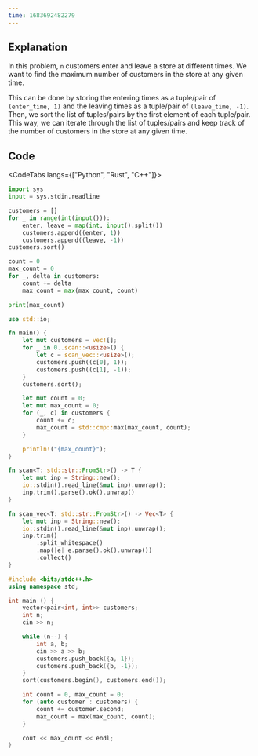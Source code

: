 ---
time: 1683692482279
---

## Explanation

In this problem, `n` customers enter and leave a store at different times. We want to find the maximum number of customers in the store at any given time.

This can be done by storing the entering times as a tuple/pair of `(enter_time, 1)` and the leaving times as a tuple/pair of `(leave_time, -1)`. Then, we sort the list of tuples/pairs by the first element of each tuple/pair. This way, we can iterate through the list of tuples/pairs and keep track of the number of customers in the store at any given time.

## Code

<CodeTabs langs={["Python", "Rust", "C++"]}>

```python
import sys
input = sys.stdin.readline

customers = []
for _ in range(int(input())):
    enter, leave = map(int, input().split())
    customers.append((enter, 1))
    customers.append((leave, -1))
customers.sort()

count = 0
max_count = 0
for _, delta in customers:
    count += delta
    max_count = max(max_count, count)

print(max_count)
```

```rust
use std::io;

fn main() {
    let mut customers = vec![];
    for _ in 0..scan::<usize>() {
        let c = scan_vec::<usize>();
        customers.push((c[0], 1));
        customers.push((c[1], -1));
    }
    customers.sort();

    let mut count = 0;
    let mut max_count = 0;
    for (_, c) in customers {
        count += c;
        max_count = std::cmp::max(max_count, count);
    }

    println!("{max_count}");
}

fn scan<T: std::str::FromStr>() -> T {
    let mut inp = String::new();
    io::stdin().read_line(&mut inp).unwrap();
    inp.trim().parse().ok().unwrap()
}

fn scan_vec<T: std::str::FromStr>() -> Vec<T> {
    let mut inp = String::new();
    io::stdin().read_line(&mut inp).unwrap();
    inp.trim()
        .split_whitespace()
        .map(|e| e.parse().ok().unwrap())
        .collect()
}
```

```cpp
#include <bits/stdc++.h>
using namespace std;

int main () {
    vector<pair<int, int>> customers;
    int n;
    cin >> n;

    while (n--) {
        int a, b;
        cin >> a >> b;
        customers.push_back({a, 1});
        customers.push_back({b, -1});
    }
    sort(customers.begin(), customers.end());

    int count = 0, max_count = 0;
    for (auto customer : customers) {
        count += customer.second;
        max_count = max(max_count, count);
    }

    cout << max_count << endl;
}
```

</CodeTabs>
